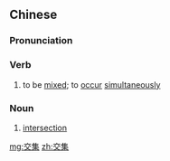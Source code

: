 ==Chinese==
{{zh-forms}}

===Pronunciation===
{{zh-pron
|m=jiāojí
|c=gaau1 zaap6
|mn=kau-chi̍p
|cat=v,n
}}

===Verb===
{{zh-verb}}

# {{lb|zh|of different feelings or things}} to be [[mixed]]; to [[occur]] [[simultaneously]]

===Noun===
{{zh-noun}}

# {{lb|zh|math}} [[intersection]]

[[mg:交集]]
[[zh:交集]]